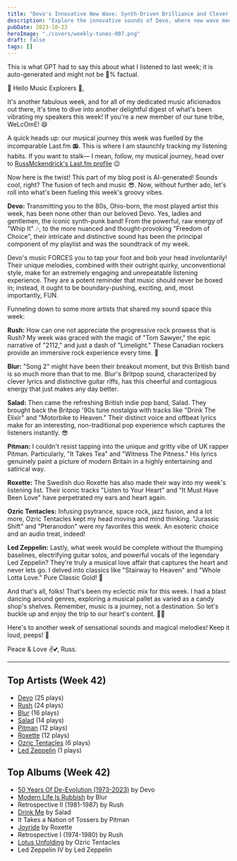 ```yaml
---
title: "Devo's Innovative New Wave: Synth-Driven Brilliance and Clever Lyrics"
description: "Explore the innovative sounds of Devo, where new wave meets synth-driven brilliance. Their catchy tunes and clever lyrics will resonate with your inner new wave enthusiast!"
pubDate: 2023-10-23
heroImage: "./covers/weekly-tunes-007.png"
draft: false
tags: []
---
```


<NoteCallout title="Note">
This is what GPT had to say this about what I listened to last week; it is auto-generated and might not be 💯% factual.
</NoteCallout>

🎵 Hello Music Explorers 🎸,

It's another fabulous week, and for all of my dedicated music aficionados out there, it's time to dive into another delightful digest of what's been vibrating my speakers this week! If you're a new member of our tune tribe, WeLcOmE! 😄

A quick heads up: our musical journey this week was fuelled by the incomparable Last.fm 📻. This is where I am staunchly tracking my listening habits. If you want to stalk— I mean, follow, my musical journey, head over to [RussMckendrick's Last.fm profile](https://www.last.fm/user/RussMckendrick) 😉

Now here is the twist! This part of my blog post is AI-generated! Sounds cool, right? The fusion of tech and music 😎. Now, without further ado, let's roll into what's been fueling this week's groovy vibes.

**Devo:** Transmitting you to the 80s, Ohio-born, the most played artist this week, has been none other than our beloved Devo. Yes, ladies and gentlemen, the iconic synth-punk band! From the powerful, raw energy of "Whip It" 🎶, to the more nuanced and thought-provoking "Freedom of Choice", their intricate and distinctive sound has been the principal component of my playlist and was the soundtrack of my week.

Devo's music FORCES you to tap your foot and bob your head involuntarily! Their unique melodies, combined with their outright quirky, unconventional style, make for an extremely engaging and unrepeatable listening experience. They are a potent reminder that music should never be boxed in; instead, it ought to be boundary-pushing, exciting, and, most importantly, FUN.

Funneling down to some more artists that shared my sound space this week:

**Rush:** How can one not appreciate the progressive rock prowess that is Rush? My week was graced with the magic of "Tom Sawyer," the epic narrative of "2112," and just a dash of "Limelight." These Canadian rockers provide an immersive rock experience every time. 🤘

**Blur:** "Song 2" might have been their breakout moment, but this British band is so much more than that to me. Blur's Britpop sound, characterized by clever lyrics and distinctive guitar riffs, has this cheerful and contagious energy that just makes any day better. 

**Salad:** Then came the refreshing British indie pop band, Salad. They brought back the Britpop '90s tune nostalgia with tracks like "Drink The Elixir" and "Motorbike to Heaven." Their distinct voice and offbeat lyrics make for an interesting, non-traditional pop experience which captures the listeners instantly. 😎

**Pitman:** I couldn't resist tapping into the unique and gritty vibe of UK rapper Pitman. Particularly, "It Takes Tea" and "Witness The Pitness." His lyrics genuinely paint a picture of modern Britain in a highly entertaining and satirical way.

**Roxette:** The Swedish duo Roxette has also made their way into my week's listening list. Their iconic tracks "Listen to Your Heart" and "It Must Have Been Love" have perpetrated my ears and heart again.

**Ozric Tentacles:** Infusing psytrance, space rock, jazz fusion, and a lot more, Ozric Tentacles kept my head moving and mind thinking. "Jurassic Shift" and "Pteranodon" were my favorites this week. An esoteric choice and an audio treat, indeed!

**Led Zeppelin:** Lastly, what week would be complete without the thumping baselines, electrifying guitar solos, and powerful vocals of the legendary Led Zeppelin? They're truly a musical love affair that captures the heart and never lets go. I delved into classics like "Stairway to Heaven" and "Whole Lotta Love." Pure Classic Gold! 📀

And that's all, folks! That's been my eclectic mix for this week. I had a blast dancing around genres, exploring a musical pallet as varied as a candy shop's shelves. Remember, music is a journey, not a destination. So let's buckle up and enjoy the trip to our heart's content. 🚀🎵

Here's to another week of sensational sounds and magical melodies! Keep it loud, peeps! 🤟

Peace & Love ✌️💕, Russ.


---

## Top Artists (Week 42)

- [Devo](https://www.russ.fm/artist/devo/) (25 plays)
- [Rush](https://www.russ.fm/artist/rush/) (24 plays)
- [Blur](https://www.russ.fm/artist/blur/) (16 plays)
- [Salad](https://www.russ.fm/artist/salad/) (14 plays)
- [Pitman](https://www.russ.fm/artist/pitman/) (12 plays)
- [Roxette](https://www.russ.fm/artist/roxette/) (12 plays)
- [Ozric Tentacles](https://www.russ.fm/artist/ozric-tentacles/) (6 plays)
- [Led Zeppelin](https://www.russ.fm/artist/led-zeppelin/) (1 plays)

## Top Albums (Week 42)

- [50 Years Of De-Evolution (1973-2023)](https://www.russ.fm/albums/50-years-of-de-evolution-1973-2023-28664713/) by Devo
- [Modern Life Is Rubbish](https://www.russ.fm/albums/modern-life-is-rubbish-3773519/) by Blur
- Retrospective II (1981-1987) by Rush
- [Drink Me](https://www.russ.fm/albums/drink-me-28603771/) by Salad
- It Takes a Nation of Tossers by Pitman
- [Joyride](https://www.russ.fm/albums/joyride-3178939/) by Roxette
- Retrospective I (1974-1980) by Rush
- [Lotus Unfolding](https://www.russ.fm/albums/lotus-unfolding-28619602/) by Ozric Tentacles
- Led Zeppelin IV by Led Zeppelin